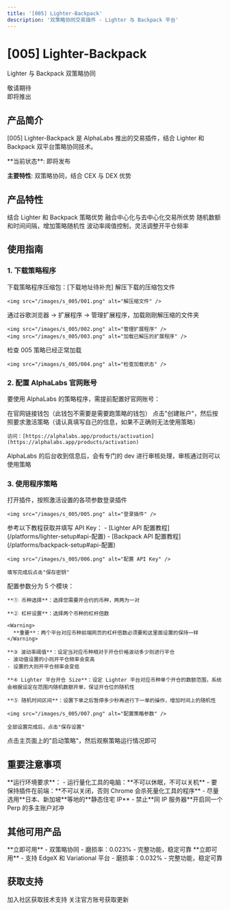 ```yaml
---
title: '[005] Lighter-Backpack'
description: '双策略协同交易插件 - Lighter 与 Backpack 平台'
---
```


<div className="product-hero">
  <h1 className="hero-title">[005] Lighter-Backpack</h1>
  <p className="hero-subtitle">Lighter 与 Backpack 双策略协同</p>
  <div className="hero-date">
    <div className="date-box">敬请期待</div>
    <div className="date-label">即将推出</div>
  </div>
</div>

## 产品简介

[005] Lighter-Backpack 是 AlphaLabs 推出的交易插件，结合 Lighter 和 Backpack 双平台策略协同技术。

<Info>
  **当前状态**: 即将发布

  **主要特性**: 双策略协同，结合 CEX 与 DEX 优势
</Info>

## 产品特性

<CardGroup cols={2}>
  <Card title="双策略协同" icon="merge">
    结合 Lighter 和 Backpack 策略优势
  </Card>
  <Card title="CEX + DEX" icon="coins">
    融合中心化与去中心化交易所优势
  </Card>
  <Card title="智能随机" icon="brain">
    随机数额和时间间隔，增加策略随机性
  </Card>
  <Card title="风险控制" icon="shield">
    波动率阈值控制，灵活调整开平仓频率
  </Card>
</CardGroup>

## 使用指南

### 1. 下载策略程序

<Steps>
  <Step title="下载压缩包">
    下载策略程序压缩包：[下载地址待补充]
  </Step>

  <Step title="解压缩">
    解压下载的压缩包文件

    <img src="/images/s_005/001.png" alt="解压缩文件" />
  </Step>

  <Step title="加载扩展程序">
    通过谷歌浏览器 → 扩展程序 → 管理扩展程序，加载刚刚解压缩的文件夹

    <img src="/images/s_005/002.png" alt="管理扩展程序" />
    <img src="/images/s_005/003.png" alt="加载已解压的扩展程序" />
  </Step>

  <Step title="检查加载状态">
    检查 005 策略已经正常加载

    <img src="/images/s_005/004.png" alt="检查加载状态" />
  </Step>
</Steps>

### 2. 配置 AlphaLabs 官网账号

要使用 AlphaLabs 的策略程序，需提前配置好官网账号：

<Steps>
  <Step title="连接钱包">
    在官网链接钱包（此钱包不需要是需要跑策略的钱包）
  </Step>

  <Step title="创建账户">
    点击"创建账户"，然后按照要求激活策略（请认真填写自己的信息，如果不正确则无法使用策略）

    访问：[https://alphalabs.app/products/activation](https://alphalabs.app/products/activation)
  </Step>

  <Step title="等待审核">
    AlphaLabs 的后台收到信息后，会有专门的 dev 进行审核处理，审核通过则可以使用策略
  </Step>
</Steps>

### 3. 使用程序策略

<Steps>
  <Step title="登录插件">
    打开插件，按照激活设置的各项参数登录插件

    <img src="/images/s_005/005.png" alt="登录插件" />
  </Step>

  <Step title="配置 API Key">
    参考以下教程获取并填写 API Key：
    - [Lighter API 配置教程](/platforms/lighter-setup#api-配置)
    - [Backpack API 配置教程](/platforms/backpack-setup#api-配置)

    <img src="/images/s_005/006.png" alt="配置 API Key" />

    填写完成后点击"保存密钥"
  </Step>

  <Step title="配置策略参数">
    配置参数分为 5 个模块：

    **① 币种选择**：选择您需要开合约的币种，两两为一对

    **② 杠杆设置**：选择两个币种的杠杆倍数

    <Warning>
      **重要**：两个平台对应币种前端网页的杠杆倍数必须要和这里面设置的保持一样
    </Warning>

    **③ 波动率阈值**：设定当对应币种相对于开仓价格波动多少则进行平仓
    - 波动值设置的小则开平仓频率会变高
    - 设置的大则开平仓频率会变低

    **④ Lighter 平台开仓 Size**：设定 Lighter 平台对应币种单个开仓的数额范围，系统会根据设定在范围内随机数额开单，保证开仓位的随机性

    **⑤ 随机时间区间**：设置下单之后暂停多少秒再进行下一单的操作，增加时间上的随机性

    <img src="/images/s_005/007.png" alt="配置策略参数" />

    全部设置完成后，点击"保存设置"
  </Step>

  <Step title="启动策略">
    点击主页面上的"启动策略"，然后观察策略运行情况即可
  </Step>
</Steps>

## 重要注意事项

<Warning>
  **运行环境要求**：
  - 运行量化工具的电脑：**不可以休眠，不可以关机**
  - 要保持插件在前端：**不可以关闭，否则 Chrome 会杀死量化工具的程序**
  - 尽量选用**日本、新加坡**等地的**静态住宅 IP**
  - 禁止**同 IP 服务器**开启同一个 Perp 的多主账户对冲
</Warning>

## 其他可用产品

<CardGroup cols={2}>
  <Card title="[002] Lighter-EdgeX" icon="rocket" href="/products/lighter-edgex">
    **立即可用** - 双策略协同
    - 磨损率：0.023%
    - 完整功能，稳定可靠
  </Card>

  <Card title="[001] EdgeX-Variational" icon="rocket" href="/products/edgex-variational">
    **立即可用** - 支持 EdgeX 和 Variational 平台
    - 磨损率：0.032%
    - 完整功能，稳定可靠
  </Card>
</CardGroup>

## 获取支持

<CardGroup cols={2}>
  <Card title="Telegram 群组" icon="users" href="https://t.co/ZNnay6dnxz">
    加入社区获取技术支持
  </Card>
  <Card title="X (Twitter)" icon="x-twitter" href="https://x.com/Alpha_alabs">
    关注官方账号获取更新
  </Card>
</CardGroup>
